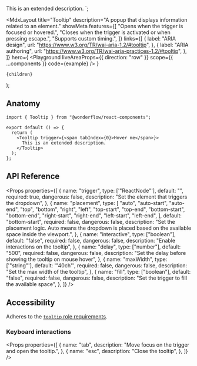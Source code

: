 
  This is an extended description.
</Tooltip>`;

  <MdxLayout
    title="Tooltip"
    description="A popup that displays information related to an element."
    showMeta
    features={[
      "Opens when the trigger is focused or hovered.",
      "Closes when the trigger is activated or when pressing escape.",
      "Supports custom timing.",
    ]}
    links={[
      {
        label: "ARIA design",
        url: "https://www.w3.org/TR/wai-aria-1.2/#tooltip",
      },
      {
        label: "ARIA authoring",
        url: "https://www.w3.org/TR/wai-aria-practices-1.2/#tooltip",
      },
    ]}
    hero={
      <Playground
        liveAreaProps={{ direction: "row" }}
        scope={{ ...components }}
        code={example}
      />
    }
  >
    {children}
  </MdxLayout>
);

## Anatomy

```tsx highlight=1,5-7
import { Tooltip } from "@wonderflow/react-components";

export default () => {
  return (
    <Tooltip trigger={<span tabIndex={0}>Hover me</span>}>
      This is an extended description.
    </Tooltip>
  );
};
```

## API Reference

<Props
  properties={[
    {
      name: "trigger",
      type: ['"ReactNode"'],
      default: "",
      required: true,
      dangerous: false,
      description: "Set the element that triggers the dropdown",
    },
    {
      name: "placement",
      type: [
        "auto",
        "auto-start",
        "auto-end",
        "top",
        "bottom",
        "right",
        "left",
        "top-start",
        "top-end",
        "bottom-start",
        "bottom-end",
        "right-start",
        "right-end",
        "left-start",
        "left-end",
      ],
      default: "bottom-start",
      required: false,
      dangerous: false,
      description:
        "Set the placement logic. Auto means the dropdown is placed based on the available space inside the viewport.",
    },
    {
      name: "interactive",
      type: ["boolean"],
      default: "false",
      required: false,
      dangerous: false,
      description: "Enable interactions on the tooltip",
    },
    {
      name: "delay",
      type: ["number"],
      default: "500",
      required: false,
      dangerous: false,
      description: "Set the delay before showing the tooltip on mouse hover",
    },
    {
      name: "maxWidth",
      type: ['"string"'],
      default: '"40ch"',
      required: false,
      dangerous: false,
      description: "Set the max width of the tooltip",
    },
    {
      name: "fill",
      type: ["boolean"],
      default: "false",
      required: false,
      dangerous: false,
      description: "Set the trigger to fill the available space",
    },
  ]}
/>

## Accessibility

Adheres to the [`tooltip` role requirements](https://www.w3.org/TR/wai-aria-1.2/#tooltip).

### Keyboard interactions

<Props
  properties={[
    {
      name: "tab",
      description: "Move focus on the trigger and open the tooltip.",
    },
    {
      name: "esc",
      description: "Close the tooltip",
    },
  ]}
/>
